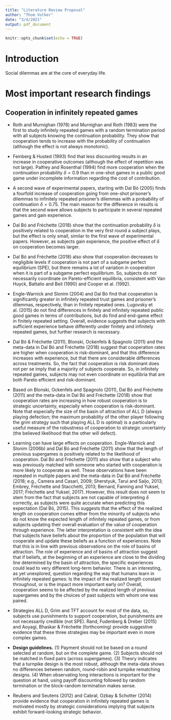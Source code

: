 ```yaml
---
title: "Literature Review Proposal"
author: "Thom Volker"
date: "3/4/2021"
output: pdf_document
---
```


```r
knitr::opts_chunk$set(echo = TRUE)
```

# Introduction

Social dilemmas are at the core of everyday life. 

# Most important research findings

## Cooperation in infinitely repeated games

- Roth and Murnighan (1978) and Murnighan and Roth (1983) were the first to study infinitely repeated games with a random termination period with all subjects knowing the continuation probability. They show that cooperation tends to increase with the probability of continuation (although the effect is not always monotonic).

- Feinberg & Husted (1993) find that less discounting results in an increase in cooperative outcomes (although the effect of repetition was not large). Palfrey and Rosenthal (1994) find more cooperation when the continuation probability $\delta = 0.9$ than in one-shot games in a public good game under incomplete information regarding the cost of contribution.

- A second wave of experimental papers, starting with Dal Bó (2005)  finds a fourfold increase of cooperation going from one-shot prisoner's dilemmas to infinitely repeated prisoner's dilemmas with a probability of continuation $\delta = 0.75$. The main reason for the difference in results is that the second wave allows subjects to participate in several repeated games and gain experience.

- Dal Bó and Fréchette (2018) show that the continuation probability $\delta$ is positively related to cooperation in the very first round a subject plays, but the effect is only small, similar to the first wave of experimental papers. However, as subjects gain experience, the positive effect of $\delta$ on cooperation becomes larger.

- Dal Bó and Fréchette (2018) also show that cooperation decreases to negligible levels if cooperation is not part of a subgame perfect equilibrium (SPE), but there remains a lot of variation in cooperation when it is part of a subgame perfect equilibrium. So, subjects do not necessarily coordinate on Pareto-efficient equilibria, consistent with Van Huyck, Battalio and Beil (1990) and Cooper et al. (1992).

- Engle-Warnick and Slonim (2004) and Dal Bó find that cooperation is significantly greater in infinitely repeated trust games and prisoner's dilemmas, respectively, than in finitely repeated ones. Lugovsky et al. (2015) do not find differences in finitely and infinitely repeated public good games in terms of contributions, but do find and end-game effect in finitely repeated setting. Overall, evidence suggests that subjects with sufficient experience behave differently under finitely and infinitely repeated games, but further research is necessary.

- Dal Bó & Fréchette (2011), Blonski, Ockenfels & Spagnolo (2011) and the meta-data in Dal Bó and Fréchette (2018) suggest that cooperation rates are higher when cooperation is risk-dominant, and that this difference increases with experience, but that there are considerable differences across treatments. So, the fact that cooperation is risk dominant does not per se imply that a majority of subjects cooperate. So, in infinitely repeated games, subjects may not even coordinate on equilibria that are both Pareto efficient and risk-dominant.

- Based on Blonski, Ockenfels and Spagnolo (2011), Dal Bó and Fréchette (2011) and the meta-data in Dal Bó and Fréchette (2018) show that cooperation rates are increasing in how robust cooperation is to strategic uncertainty, especially when cooperation is risk-dominant. Note that especially the size of the basin of attraction of ALL D (always playing defection; the maximum probability of the other player following the grim strategy such that playing ALL D is optimal) is a particularly useful measure of the robustness of cooperation to strategic uncertainty (the believed likelihood that the other will defect).

- Learning can have large effects on cooperation. Engle-Warnick and Slonim (2006b) and Dal Bó and Fréchette (2011) show that the length of previous supergames is positively related to the likelihood of cooperation. Dal Bó and Fréchette (2011) also show that a subject who was previously matched with someone who started with cooperation is more likely to cooperate as well. These observations have been repeated in multiple papers and the meta-data in Dal Bó and Fréchette (2018; e.g., Camera and Casari, 2009; Sherstyuk, Tarui and Saijo, 2013; Embrey, Fréchette and Stacchetti, 2013; Bernard, Fanning and Yuksel, 2017; Fréchette and Yuksel, 2017). However, this result does not seem to stem from the fact that subjects are not capable of interpreting $\delta$ correctly, as subjects were quite accurate when predicting this expectation (Dal Bó, 2015). This suggests that the effect of the realized length on cooperation comes either from the minority of subjects who do not know the expected length of infinitely repeated games, or from subjects updating their overall evaluation of the value of cooperation through experience. The latter interpretation is consistent with the idea that subjects have beliefs about the proportion of the population that will cooperate and update these beliefs as a function of experiences. Note that this is in line with previous observations on the role of basins of attraction. The role of experience and of basins of attraction suggest that if beliefs, at the beginning of an experience are close to the dividing line determined by the basin of attraction, the specific experiences could lead to very different long-term behavior. There is an interesting, as yet unexplored, question regarding the way that humans learn in infinitely repeated games: Is the impact of the realized length constant throughout, or is the impact more important early on? Overall, cooperation seems to be affected by the realized length of previous supergames and by the choices of past subjects with whom one was paired. 

- Strategies ALL D, Grim and TFT account for most of the data, so, subjects use punishments to support cooperation, but punishments are not necessarily credible (not SPE). Rand, Fudenberg & Dreber (2015) and Aoyagi, Bhaskar & Fréchette (forthcoming) provide suggestive evidence that these three strategies may be important even in more complex games.

- **Design guidelines.** (1) Payment should not be based on a round selected at random, but on the complete game. (2) Subjects should not be matched in fixed pairs (across supergames). (3) Theory indicates that a turnpike design is the most robust, although the meta-data shows no differences between random, round-robin and turnpike rematching designs. (4) When observating long interactions is important for the question at hand, using payoff discounting followed by random termination or the block-random termination makes sense.

- Reubens and Seutens (2012) and Cabral, Ozbay & Schotter (2014) provide evidence that cooperation in infinitely repeated games is motivated mostly by strategic considerations implying that subjects exhibit forward-looking strategic behavior.
